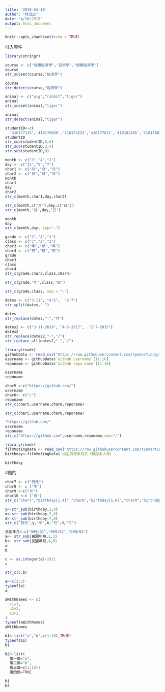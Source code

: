 ```yaml
---
title: '2019-04-10'
author: "林茂廷"
date: "4/10/2019"
output: html_document
---
```


```r
knitr::opts_chunk$set(echo = TRUE)
```

引入套件
```r
library(stringr)
```

```r
course <- c("個體經濟學","投資學","總體經濟學")
course
str_subset(course,"經濟學")
```

```r
course
str_detect(course,"經濟學")
```

```r
animal <- c("pig","rabbit","tiger")
animal
str_subset(animal,"tiger")
```

```r
animal
str_detect(animal,"tiger")
```

```r
studentID<-c(
  '410177115','410176080','410174233','410177011','410182045','410176014')
studentID
str_sub(studentID,5,6)
str_sub(studentID,2,4)
str_sub(studentID,9)
```

```r
month <- c("3","4","2")
day <- c("11","5","7")
char1 <- c("月","月","月")
char2 <- c("日","日","日")
month
char1
day 
char2
str_c(month,char1,day,char2)
```

```r
str_c(month,c("月"),day,c("日"))
str_c(month,"月",day,"日")
```

```r
month
day
str_c(month,day, sep="-")
```

```r
grade <- c("3","4","1")
class <- c("3","2","3")
char3 <- c("年","年","年")
char4 <- c("班","班","班")
grade
char3
class
char4
str_c(grade,char3,class,char4)
```

```r
str_c(grade,"年",class,"班")
```

```r
str_c(grade,class, sep = "-")
```

```r
dates <- c("3-11", "4-5",  "2-7")
str_split(dates,"-")
```

```r
dates
str_replace(dates,"-","月")
```

```r
dates2 <- c("3-11-2019", "4-5-2017",  "2-7-2015")
dates2
str_replace(dates2,"-","/")
str_replace_all(dates2,"-","/")
```

```r
library(readr)
githubData <- read_csv("https://raw.githubusercontent.com/tpemartin/github-data/master/githubData.csv")
username <- githubData$`GitHub username`[11:16]
reponame <- githubData$`GitHub repo name`[11:16]
```

```r
username
reponame
```

```r
char5 <-c("https://github.com/")
username
char6<- c("/")
reponame
str_c(char5,username,char6,reponame)
```

```r
str_c(char5,username,char6,reponame)
```

```r
"https://github.com/"
username 
reponame 
str_c("https://github.com",username,reponame,sep="/")
```

```r
library(readr)
filmVotingData <- read_csv("https://raw.githubusercontent.com/tpemartin/github-data/master/%E7%AC%AC%E4%B8%89%E5%B1%86%E7%B6%93%E6%BF%9F%E6%92%AD%E5%AE%A2%E7%AB%B6%E8%B3%BD%E5%8F%83%E8%B3%BD%E4%BD%9C%E5%93%81%E6%8A%95%E7%A5%A8%E7%B5%90%E6%9E%9C%E6%A8%A3%E6%9C%AC%20-%20Sheet1.csv")
birthday<-filmVotingData$`出生西元年月日（驗證本人用）`
```

```r
birthday
```

#錯的
```r
char7 <- c("西元")
char8 <- c ("年")
char9 <-c("月")
char10 <-c ("日")
str_c("char7","birthday[1,4]","char8","birthday[5,6]","char9","birthday[7,8]","char10")
```

```r
y<-str_sub(birthday,1,4)
m<-str_sub(birthday,5,6)
d<-str_sub(birthday,7,8)
str_c("西元",y,"年",m,"月",d,"日")
```

```r
民國年月<-c("099/01","099/02","099/03")
a<- str_sub(民國年月,1,3)
b<- str_sub(民國年月,4,6)
a
b
```

```r
c <- as.integer(a)+1911
c
```

```r
str_c(c,b)
```

```r
a<-c(1:3)
typeof(a)
a
```

```r
aWithNames <- c(
  a1=1,
  a2=2,
  a3=3
)
typeof(aWithNames)
aWithNames
```

```r
b1<-list("a","b",c(1:10),TRUE)
typeof(b1)
b1
```

```r
b2<-list(
  第一個="a",
  第二個="b",
  第三個=c(1:10))
  第四個=TRUE
```

```r
b1
b2
```

